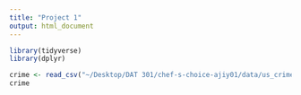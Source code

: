 ```yaml
---
title: "Project 1"
output: html_document
---
```


```r
library(tidyverse)
library(dplyr)

```

```r
crime <- read_csv("~/Desktop/DAT 301/chef-s-choice-ajiy01/data/us_crime_rates.csv")
crime

```


```r

```


